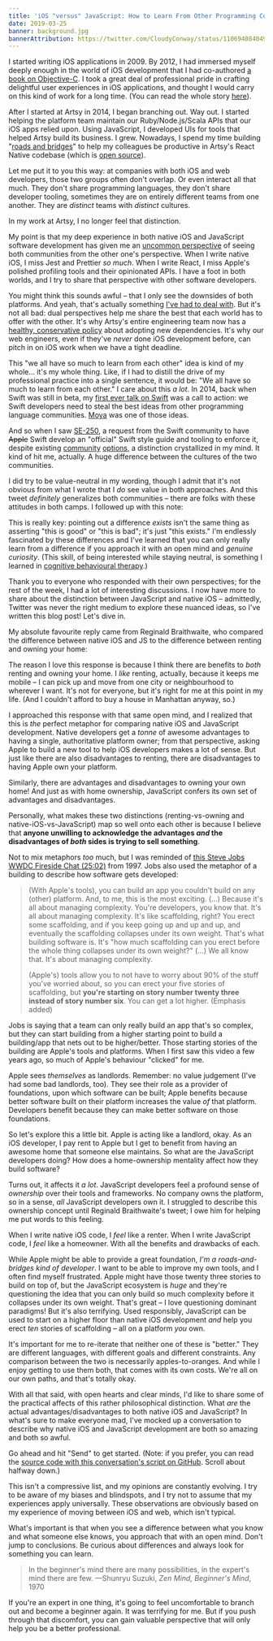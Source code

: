 ```yaml
---
title: 'iOS "versus" JavaScript: How to Learn From Other Programming Communities'
date: 2019-03-25
banner: background.jpg
bannerAttribution: https://twitter.com/CloudyConway/status/1106940840491081728
---
```



I started writing iOS applications in 2009. By 2012, I had immersed myself deeply enough in the world of iOS development that I had co-authored [a book on Objective-C](https://amzn.to/2UaTPx4). I took a great deal of professional pride in crafting delightful user experiences in iOS applications, and thought I would carry on this kind of work for a long time. (You can read the whole story [here](https://ashfurrow.com/blog/5-years-of-ios/)).

After I started at Artsy in 2014, I began branching out. Way out. I started helping the platform team maintain our Ruby/Node.js/Scala APIs that our iOS apps relied upon. Using JavaScript, I developed UIs for tools that helped Artsy build its business. I grew. Nowadays, I spend my time building "[roads and bridges](https://www.fordfoundation.org/about/library/reports-and-studies/roads-and-bridges-the-unseen-labor-behind-our-digital-infrastructure/)" to help my colleagues be productive in Artsy's React Native codebase (which is [open source](http://github.com/artsy/emission/)).

Let me put it to you this way: at companies with both iOS and web developers, those two groups often don't overlap. Or even interact all that much. They don't share programming languages, they don't share developer tooling, sometimes they are on entirely different teams from one another. They are _distinct_ teams with _distinct_ cultures.

In my work at Artsy, I no longer feel that distinction.

My point is that my deep experience in both native iOS and JavaScript software development has given me an [uncommon perspective](https://ashfurrow.com/blog/perspective-of-the-polyglot/) of seeing both communities from the other one's perspective. When I write native iOS, I miss Jest and Prettier _so much_. When I write React, I miss Apple's polished profiling tools and their opinionated APIs. I have a foot in both worlds, and I try to share that perspective with other software developers.

You might think this sounds awful – that I only see the downsides of both platforms. And yeah, that's actually something [I've had to deal with](https://ashfurrow.com/blog/swift-vs-react-native-feels/). But it's not all bad: dual perspectives help me share the best that each world has to offer with the other. It's why Artsy's entire engineering team now has a [healthy, conservative policy](https://github.com/artsy/README/issues/117) about adopting new dependencies. It's why our web engineers, even if they've _never_ done iOS development before, can pitch in on iOS work when we have a tight deadline.

This "we all have so much to learn from each other" idea is kind of my whole... it's my whole thing. Like, if I had to distill the drive of my professional practice into a single sentence, it would be: "We all have so much to learn from each other." I care about this _a lot_. In 2014, back when Swift was still in beta, my [first ever talk on Swift](https://www.youtube.com/watch?v=LtrzZb5Jw0g) was a call to action: we Swift developers need to steal the best ideas from other programming language communities. [Moya](https://github.com/Moya/Moya) was one of those ideas.

And so when I saw [SE-250](https://github.com/apple/swift-evolution/blob/master/proposals/0250-swift-style-guide-and-formatter.md), a request from the Swift community to have ~~Apple~~ Swift develop an "official" Swift style guide and tooling to enforce it, despite existing [community](https://github.com/nicklockwood/SwiftFormat) [options](https://github.com/realm/SwiftLint), a distinction crystallized in my mind. It kind of hit me, actually. A huge difference between the cultures of the two communities.

<Tweet tweetID="1108692951348191232" />

I did try to be value-neutral in my wording, though I admit that it's not obvious from what I wrote that I _do_ see value in both approaches. And this tweet _definitely_ generalizes both communities – there are folks with these attitudes in both camps. I followed up with this note:

<Tweet tweetID="1108705766033276928" />

This is really key: pointing out a difference _exists_ isn't the same thing as asserting "this is good" or "this is bad"; it's just "this exists." I'm endlessly fascinated by these differences and I've learned that you can only really learn from a difference if you approach it with an open mind and _genuine curiosity_. (This skill, of being interested while staying neutral, is something I learned in [cognitive behavioural therapy](https://ashfurrow.com/blog/all-i-can-say-is-im-excited/).)

Thank you to everyone who responded with their own perspectives; for the rest of the week, I had a lot of interesting discussions. I now have more to share about the distinction between JavaScript and native iOS – admittedly, Twitter was never the right medium to explore these nuanced ideas, so I've written this blog post! Let's dive in.

My absolute favourite reply came from Reginald Braithwaite, who compared the difference between native iOS and JS to the difference between renting and owning your home:

<Tweet tweetID="1108738516530298885" />

The reason I love this response is because I think there are benefits to _both_ renting and owning your home. I _like_ renting, actually, because it keeps me mobile – I can pick up and move from one city or neighbourhood to wherever I want. It's not for everyone, but it's right for me at this point in my life. (And I couldn't afford to buy a house in Manhattan anyway, so.)

I approached this response with that same open mind, and I realized that this is _the_ perfect metaphor for comparing native iOS and JavaScript development. Native developers get a _tonne_ of awesome advantages to having a single, authoritative platform owner; from that perspective, asking Apple to build a new tool to help iOS developers makes a lot of sense. But just like there are also disadvantages to renting, there are disadvantages to having Apple own your platform.

Similarly, there are advantages and disadvantages to owning your own home! And just as with home ownership, JavaScript confers its own set of advantages and disadvantages.

Personally, what makes these two distinctions (renting-vs-owning and native-iOS-vs-JavaScript) map so well onto each other is because I believe that **anyone unwilling to acknowledge the advantages _and_ the disadvantages of _both_ sides is trying to sell something**.

Not to mix metaphors _too_ much, but I was reminded of [this Steve Jobs WWDC Fireside Chat (25:02)](https://youtu.be/6iACK-LNnzM?t=1502) from 1997. Jobs also used the metaphor of a building to describe how software gets developed:

<Wide>

> (With Apple's tools), you can build an app you couldn't build on any (other) platform. And, to me, this is the most exciting. (...) Because it's all about managing complexity. You're developers, you know that. It's all about managing complexity. It's like scaffolding, right? You erect some scaffolding, and if you keep going up and up and up, and eventually the scaffolding collapses under its own weight. That's what building software is. It's "how much scaffolding can you erect before the whole thing collapses under its own weight?" (...) We all know that. It's about managing complexity.
>
> (Apple's) tools allow you to not have to worry about 90% of the stuff you've worried about, so you can erect your five stories of scaffolding, but **you're starting on story number twenty three instead of story number six**. You can get a lot higher. (Emphasis added)

</Wide>

Jobs is saying that a team can only really build an app that's so complex, but they can start building from a higher starting point to build a building/app that nets out to be higher/better. Those starting stories of the building are Apple's tools and platforms. When I first saw this video a few years ago, so much of Apple's behaviour "clicked" for me.

Apple sees _themselves_ as landlords. Remember: no value judgement (I've had some bad landlords, too). They see their role as a provider of foundations, upon which software can be built; Apple benefits because better software built on their platform increases the value _of_ that platform. Developers benefit because they can make better software on those foundations.

So let's explore this a little bit. Apple is acting like a landlord, okay. As an iOS developer, I pay rent to Apple but I get to benefit from having an awesome home that someone else maintains. So what are the JavaScript developers doing? How does a home-ownership mentality affect how they build software?

Turns out, it affects it _a lot_. JavaScript developers feel a profound sense of _ownership_ over their tools and frameworks. No company owns the platform, so in a sense, _all_ JavaScript developers own it. I struggled to describe this ownership concept until Reginald Braithwaite's tweet; I owe him for helping me put words to this feeling.

When I write native iOS code, I _feel_ like a renter. When I write JavaScript code, I _feel_ like a homeowner. With all the benefits and drawbacks of each.

While Apple might be able to provide a great foundation, _I'm a roads-and-bridges kind of developer_. I want to be able to improve my own tools, and I often find myself frustrated. Apple might have those twenty three stories to build on top of, but the JavaScript ecosystem is _huge_ and they're questioning the idea that you can only build so much complexity before it collapses under its own weight. That's great – I love questioning dominant paradigms! But it's also terrifying. Used responsibly, JavaScript can be used to start on a higher floor than native iOS development _and_ help you erect _ten_ stories of scaffolding – all on a platform _you_ own.

It's important for me to re-iterate that neither one of these is "better." They are different languages, with different goals and different constraints. Any comparison between the two is necessarily apples-to-oranges. And while I enjoy getting to use them both, that comes with its own costs. We're all on our own paths, and that's totally okay.

With all that said, with open hearts and clear minds, I'd like to share some of the practical affects of this rather philosophical distinction. What _are_ the actual advantages/disadvantages to both native iOS and JavaScript? In what's sure to make everyone mad, I've mocked up a conversation to describe why native iOS and JavaScript development are both so amazing and both so awful.

Go ahead and hit "Send" to get started. (Note: if you prefer, you can read the [source code with this conversation's script on GitHub](https://github.com/ashfurrow/blog/blob/master/source/blog/2019-03-25-learning-from-other-programming-communities.html.markdown). Scroll about halfway down.)

<Chat />

This isn't a compressive list, and my opinions are constantly evolving. I try to be aware of my biases and blindspots, and I try not to assume that my experiences apply universally. These observations are obviously based on my experience of moving between iOS and web, which isn't typical.

What's important is that when you see a difference between what you know and what someone else knows, you approach that with an open mind. Don't jump to conclusions. Be curious about differences and always look for something you can learn.

<Wide>

> In the beginner's mind there are many possibilities, in the expert's mind there are few. —Shunryu Suzuki, _Zen Mind, Beginner's Mind_, 1970

</Wide>

If you're an expert in one thing, it's going to feel uncomfortable to branch out and become a beginner again. It was terrifying for me. But if you push through that discomfort, you can gain valuable perspective that will only help you be a better professional.
